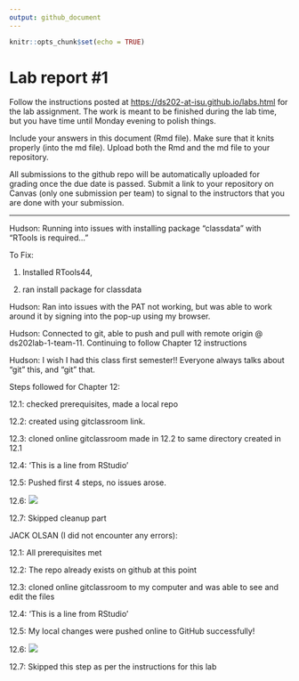 ```yaml
---
output: github_document
---
```


<!-- README.md is generated from README.Rmd. Please edit the README.Rmd file -->

```r
knitr::opts_chunk$set(echo = TRUE)
```

# Lab report #1

Follow the instructions posted at <https://ds202-at-isu.github.io/labs.html> for the lab assignment. The work is meant to be finished during the lab time, but you have time until Monday evening to polish things.

Include your answers in this document (Rmd file). Make sure that it knits properly (into the md file). Upload both the Rmd and the md file to your repository.

All submissions to the github repo will be automatically uploaded for grading once the due date is passed. Submit a link to your repository on Canvas (only one submission per team) to signal to the instructors that you are done with your submission.

------------------------------------------------------------------------

Hudson: Running into issues with installing package "classdata" with "RTools is required..."

To Fix:

1.  Installed RTools44,

2.  ran install package for classdata

Hudson: Ran into issues with the PAT not working, but was able to work around it by signing into the pop-up using my browser.

Hudson: Connected to git, able to push and pull with remote origin \@ ds202lab-1-team-11. Continuing to follow Chapter 12 instructions

Hudson: I wish I had this class first semester!! Everyone always talks about "git" this, and "git" that.

Steps followed for Chapter 12:

12.1: checked prerequisites, made a local repo

12.2: created using gitclassroom link.

12.3: cloned online gitclassroom made in 12.2 to same directory created in 12.1

12.4: 'This is a line from RStudio'

12.5: Pushed first 4 steps, no issues arose.

12.6: ![](Screenshot 2024-09-18 182338.png)

12.7: Skipped cleanup part

JACK OLSAN (I did not encounter any errors):

12.1: All prerequisites met

12.2: The repo already exists on github at this point

12.3: cloned online gitclassroom to my computer and was able to see and edit the files

12.4: ‘This is a line from RStudio’

12.5: My local changes were pushed online to GitHub successfully!

12.6: ![](JackOPushScreenshot.png)

12.7: Skipped this step as per the instructions for this lab

